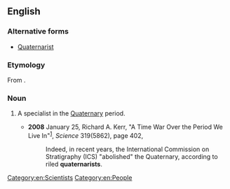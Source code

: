 ==English==

===Alternative forms===
* [[Quaternarist]]

===Etymology===
From {{suffix|Quaternary|ist|lang=en}}.

===Noun===
{{en-noun}}

# {{lb|en|geology|paleontology}} A specialist in the [[Quaternary]] period.
#* '''2008''' January 25, Richard A. Kerr, "A Time War Over the Period We Live In"<sup>[http://www.sciencemag.org/cgi/content/full/319/5862/402]</sup>, ''Science'' 319(5862), page 402,
#*: Indeed, in recent years, the International Commission on Stratigraphy (ICS) "abolished" the Quaternary, according to riled '''quaternarists'''.

[[Category:en:Scientists]]
[[Category:en:People]]
